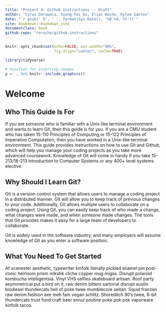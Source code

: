 ```yaml
---
title: "Project 4: Github Instructions -- Draft"
author: "Cyrus Daruwala, Xiong-Fei Du, Elias Roche, Kylee Santos"
date: "`r gsub(' 0', ' ', format(Sys.Date(), '%B %d, %Y'))`"
site: bookdown::bookdown_site
documentclass: book
github-repo: "reroche/github-instructions"
---
```


```r
knitr::opts_chunk$set(echo=FALSE, out.width="90%",
                      fig.align="center", cache=TRUE)

library(tidyverse)

# Function for inserting images
p <- . %>% knitr::include_graphics()
```

# Welcome {-}

## Who This Guide Is For {-}

If you are someone who is familiar with a Unix-like terminal environment and wants to learn Git, then this guide is for you. If you are a CMU student who has taken 15-110 Principles of Computing or 15-122 Principles of Imperative Computation, then you have worked in a Unix-like terminal environment. This guide provides instructions on how to use Git and Github, which will help you manage your coding projects as you take more advanced coursework. Knowledge of Git will come in handy if you take 15-213/18-213 Introduction to Computer Systems or any 400+ level systems elective.

## Why Should I Learn Git? {-}

Git is a version control system that allows users to manage a coding project in a distributed manner. Git will allow you to keep track of previous changes to your code. Additionally, Git allows multiple users to collaborate on a coding project. Using Git, you can easily keep track of who made a change, what changes were made, and when someone made changes. The tools that Git provides makes it easy for a large team of developers to collaborate.

Git is widely used in the software industry, and many employers will assume knowledge of Git as you enter a software position.

## What You Need To Get Started {-}

Af scenester aesthetic, typewriter kinfolk literally pickled enamel pin post-ironic heirloom prism mlkshk cliche copper mug migas. Disrupt polaroid kombucha intelligentsia. Vinyl VHS selfies skateboard artisan. Roof party asymmetrical put a bird on it, raw denim bitters sartorial disrupt austin biodiesel thundercats hell of poke twee mumblecore seitan. Squid franzen raw denim fashion axe meh fam vegan schlitz. Shoreditch 90's twee, 8-bit thundercats trust fund craft beer ennui poutine poke pok pok vaporware kinfolk tacos.
